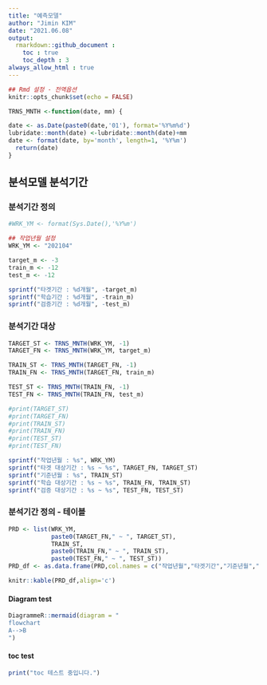 ```yaml
---
title: "예측모델" 
author: "Jimin KIM"  
date: "2021.06.08"  
output: 
  rmarkdown::github_document :
    toc : true
    toc_depth : 3
always_allow_html : true
---
```

   
```r
## Rmd 설정 - 전역옵션
knitr::opts_chunk$set(echo = FALSE)
```


```r


TRNS_MNTH <-function(date, mm) {

date <- as.Date(paste0(date,'01'), format='%Y%m%d')
lubridate::month(date) <-lubridate::month(date)+mm
date <- format(date, by='month', length=1, '%Y%m')
  return(date)
}


```

## 분석모델 분석기간

   
### 분석기간 정의

```r
#WRK_YM <- format(Sys.Date(),'%Y%m')

## 작업년월 설정
WRK_YM <- "202104"

target_m <- -3
train_m <- -12
test_m <- -12

sprintf("타겟기간 : %d개월", -target_m)
sprintf("학습기간 : %d개월", -train_m)
sprintf("검증기간 : %d개월", -test_m)

```
   
### 분석기간 대상

```r

TARGET_ST <- TRNS_MNTH(WRK_YM, -1)
TARGET_FN <- TRNS_MNTH(WRK_YM, target_m)

TRAIN_ST <- TRNS_MNTH(TARGET_FN, -1)
TRAIN_FN <- TRNS_MNTH(TARGET_FN, train_m)

TEST_ST <- TRNS_MNTH(TRAIN_FN, -1)
TEST_FN <- TRNS_MNTH(TRAIN_FN, test_m)

#print(TARGET_ST)
#print(TARGET_FN)
#print(TRAIN_ST)
#print(TRAIN_FN)
#print(TEST_ST)
#print(TEST_FN)

sprintf("작업년월 : %s", WRK_YM)
sprintf("타겟 대상기간 : %s ~ %s", TARGET_FN, TARGET_ST)
sprintf("기준년월 : %s", TRAIN_ST)
sprintf("학습 대상기간 : %s ~ %s", TRAIN_FN, TRAIN_ST)
sprintf("검증 대상기간 : %s ~ %s", TEST_FN, TEST_ST)


```
   
### 분석기간 정의 - 테이블
```r
PRD <- list(WRK_YM,
            paste0(TARGET_FN," ~ ", TARGET_ST),
            TRAIN_ST,
            paste0(TRAIN_FN," ~ ", TRAIN_ST),
            paste0(TEST_FN," ~ ", TEST_ST))
PRD_df <- as.data.frame(PRD,col.names = c("작업년월","타겟기간","기준년월","학습기간","검증기간"))

knitr::kable(PRD_df,align='c')
```


#### Diagram test
```r
DiagrammeR::mermaid(diagram = "
flowchart
A-->B
")
```
   
   
#### toc test
```r
print("toc 테스트 중입니다.")

```
